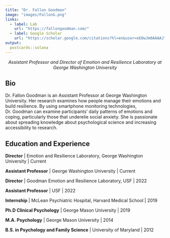 ```yaml
---
title: "Dr. Fallon Goodman"
image: "images/FallonG.png"
links:
  - label: Lab
    url: "https://fallongoodman.com/"
  - label: Google Scholar
    url: "https://scholar.google.com/citations?hl=en&user=eE0wJm0AAAAJ"
output:
  postcards::solana
---
```

<center> *Assistant Professor and Director of Emotion and Resilience Laboratory at George Washington University* </center>

## Bio

Dr. Fallon Goodman is an Assistant Professor at George Washington University. Her research examines how people manage their emotions and build resilience. By using smartphone monitoring technologies, Dr. Goodman can examine participants' daily patterns of emotions and coping, particularly those that underelie social anxiety. She is passionate about spreading knowledge about psychological science and increasing accessibility to research.

## Education and Experience

**Director** | Emotion and Resilience Laboratory, George Washington University | Current

**Assistant Professor** | George Washington University | Current

**Director** | Goodman Emotion and Resilience Laboratory, USF | 2022

**Assistant Professor** | USF | 2022

**Internship** | McLean Psychiatric Hospital, Harvard Medical School  | 2019

**Ph.D Clinical Psychology** | George Mason University  | 2019

**M.A.  Psychology** | George Mason University  | 2014

**B.S. in Psychology and Family Science** | University of Maryland | 2012
